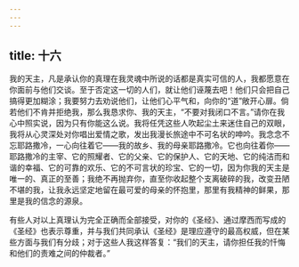 ```yaml
---
---
---
```

title: 十六
---

我的天主，凡是承认你的真理在我灵魂中所说的话都是真实可信的人，我都愿意在你面前与他们交谈。至于否定这一切的人们，就让他们诬蔑去吧！他们只会把自己搞得更加糊涂；我要努力去劝说他们，让他们心平气和，向你的“道”敞开心扉。倘若他们不肯并拒绝我，那么我恳求你、我的天主，“不要对我闭口不言。”请你在我心中照实说，因为只有你能这么说。我将任凭这些人吹起尘土来迷住自己的双眼，我将从心灵深处对你唱出爱情之歌，发出我漫长旅途中不可名状的呻吟。我念念不忘耶路撒冷，一心向往着它——我的故乡、我的母亲耶路撒冷。它也向往着你——耶路撒冷的主宰、它的照耀者、它的父亲、它的保护人、它的天地、它的纯洁而和谐的幸福、它的可靠的欢乐、它的不可言状的珍宝、它的一切，因为你我的天主是唯一的、真正的至善；我绝不再抛弃你，直至你收起整个支离破碎的我，改变丑陋不堪的我，让我永远坚定地留在最可爱的母亲的怀抱里，那里有我精神的鲜果，那里是我的信念的源泉。

有些人对以上真理认为完全正确而全部接受，对你的《圣经》、通过摩西而写成的《圣经》也表示尊重，并与我们共同承认《圣经》是理应遵守的最高权威，但在某些方面与我们有分歧；对于这些人我这样答复：“我们的天主，请你担任我的忏悔和他们的责难之间的仲裁者。”